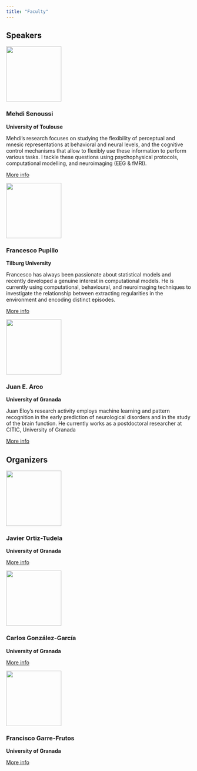 ```yaml
---
title: "Faculty"
---
```


## Speakers

::: {.grid}

::: {.g-col-4}
![](https://mehdisenoussi.github.io/profile.jpg){width=150px}

### Mehdi Senoussi
**University of Toulouse**

Mehdi's research focuses on studying the flexibility of perceptual and mnesic representations at behavioral and neural levels, and the cognitive control mechanisms that allow to flexibly use these information to perform various tasks. I tackle these questions using psychophysical protocols, computational modelling, and neuroimaging (EEG & fMRI).

[More info](https://mehdisenoussi.github.io/about/)
:::

::: {.g-col-4}
![](https://avatars.githubusercontent.com/u/33233584?v=4){width=150px}

### Francesco Pupillo
**Tilburg University**

Francesco has always been passionate about statistical models and recently developed a genuine interest in computational models. He is currently using computational, behavioural, and neuroimaging techniques to investigate the relationship between extracting regularities in the environment and encoding distinct episodes.

[More info](https://sites.google.com/view/francesco-pupillo/home)
:::

::: {.g-col-4}
![](https://scholar.googleusercontent.com/citations?view_op=medium_photo&user=q9SMxVQAAAAJ&citpid=1){height=150px}

### Juan E. Arco
**University of Granada**

Juan Eloy's research activity employs machine learning and pattern recognition in the early prediction of neurological disorders and in the study of the brain function. He currently works as a postdoctoral researcher at CITIC, University of Granada

[More info](https://dasci.es/es/personal/perfil/juan-eloy-arco/)
:::

:::

## Organizers

::: {.grid}

::: {.g-col-4}
![](https://ortiztudela.github.io/ortiztudela/images/foto_javi.jpg){height=150px}

### Javier Ortiz-Tudela
**University of Granada**


[More info](https://ortiztudela.github.io/ortiztudela/)
:::

::: {.g-col-4}
![](https://gonzalezgarcia.github.io/assets/img/new_pic.webp?bd58644cb340ccb9a82633f610af403d){height=150px}

### Carlos González-García
**University of Granada**


[More info](https://gonzalezgarcia.github.io/)
:::

::: {.g-col-4}
![](https://franfrutos.github.io/source/myself_main.jpeg){height=150px}

### Francisco Garre-Frutos 
**University of Granada**


[More info](https://franfrutos.github.io/)
:::

:::